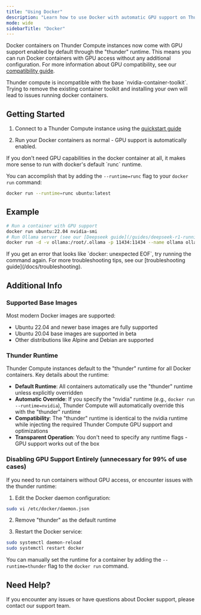 ```yaml
---
title: "Using Docker"
description: "Learn how to use Docker with automatic GPU support on Thunder Compute instances. Run containers, manage images, and troubleshoot common Docker issues."
mode: wide
sidebarTitle: "Docker"
---
```


Docker containers on Thunder Compute instances now come with GPU support enabled by default through the "thunder" runtime. This means you can run Docker containers with GPU access without any additional configuration. For more information about GPU compatibility, see our [compatibility guide](/docs/compatibility).

<Warning>
  Thunder compute is incompatible with the base `nvidia-container-toolkit`.
  Trying to remove the existing container toolkit and installing your own will lead to issues running docker containers.
</Warning>

## Getting Started

1. Connect to a Thunder Compute instance using the [quickstart guide](/quickstart)

2. Run your Docker containers as normal - GPU support is automatically enabled.

<Info>
  If you don't need GPU capabilities in the docker container at all, it makes more sense to run with docker's default `runc` runtime.
  
  You can accomplish that by adding the `--runtime=runc` flag to your `docker run` command:

  ```bash
  docker run --runtime=runc ubuntu:latest
  ```
</Info>

## Example

```bash
# Run a container with GPU support
docker run ubuntu:22.04 nvidia-smi
# Run Ollama server (see our [Deepseek guide](/guides/deepseek-r1-running-locally-on-thunder-compute) for an example use case)
docker run -d -v ollama:/root/.ollama -p 11434:11434 --name ollama ollama/ollama
```

<Warning>
  If you get an error that looks like `docker: unexpected EOF`, try running the
  command again. For more troubleshooting tips, see our [troubleshooting
  guide](/docs/troubleshooting).
</Warning>

## Additional Info

### Supported Base Images

Most modern Docker images are supported:

- Ubuntu 22.04 and newer base images are fully supported
- Ubuntu 20.04 base images are supported in beta
- Other distributions like Alpine and Debian are supported

### Thunder Runtime

Thunder Compute instances default to the "thunder" runtime for all Docker containers. Key details about the runtime:

- **Default Runtime**: All containers automatically use the "thunder" runtime unless explicitly overridden
- **Automatic Override**: If you specify the "nvidia" runtime (e.g., `docker run --runtime=nvidia`), Thunder Compute will automatically override this with the "thunder" runtime
- **Compatibility**: The "thunder" runtime is identical to the nvidia runtime while injecting the required Thunder Compute GPU support and optimizations
- **Transparent Operation**: You don't need to specify any runtime flags - GPU support works out of the box

### Disabling GPU Support Entirely (unnecessary for 99% of use cases)

If you need to run containers without GPU access, or encounter issues with the thunder runtime:

1. Edit the Docker daemon configuration:

```bash
sudo vi /etc/docker/daemon.json
```

2. Remove "thunder" as the default runtime

3. Restart the Docker service:

```bash
sudo systemctl daemon-reload
sudo systemctl restart docker
```

You can manually set the runtime for a container by adding the `--runtime=thunder` flag to the `docker run` command.

## Need Help?

If you encounter any issues or have questions about Docker support, please contact our support team.